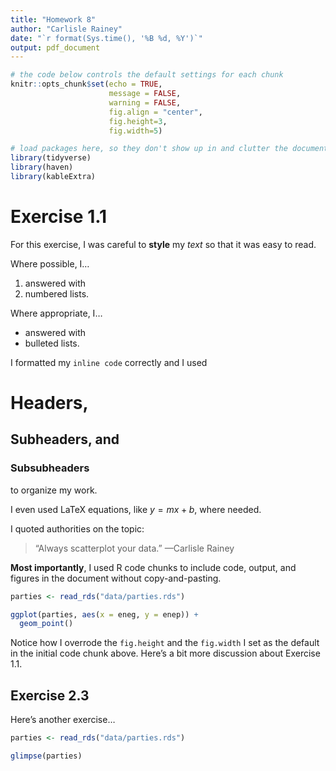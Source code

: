 ```yaml
---
title: "Homework 8"
author: "Carlisle Rainey"
date: "`r format(Sys.time(), '%B %d, %Y')`"
output: pdf_document
---
```


```r
# the code below controls the default settings for each chunk
knitr::opts_chunk$set(echo = TRUE, 
                      message = FALSE, 
                      warning = FALSE, 
                      fig.align = "center", 
                      fig.height=3, 
                      fig.width=5)

# load packages here, so they don't show up in and clutter the document
library(tidyverse)
library(haven)
library(kableExtra)
```


# Exercise 1.1

For this exercise, I was careful to **style** my *text* so that it was easy to read.

Where possible, I...

1. answered with
1. numbered lists.

Where appropriate, I...

- answered with
- bulleted lists. 

I formatted my `inline code` correctly and I used

# Headers, 

## Subheaders, and 

### Subsubheaders 

to organize my work.

I even used LaTeX equations, like $y = mx + b$, where needed.

I quoted authorities on the topic:

> "Always scatterplot your data."  ---Carlisle Rainey

**Most importantly**, I used R code chunks to include code, output, and figures in the document without copy-and-pasting.

```r
parties <- read_rds("data/parties.rds")

ggplot(parties, aes(x = eneg, y = enep)) + 
  geom_point()
```

Notice how I overrode the `fig.height` and the `fig.width` I set as the default in the initial code chunk above. Here's a bit more discussion about Exercise 1.1. 


## Exercise 2.3

Here's another exercise...

```r
parties <- read_rds("data/parties.rds")

glimpse(parties)
```


